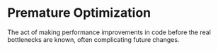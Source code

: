 # Premature Optimization

The act of making performance improvements in code before the real bottlenecks are known, often complicating future changes.